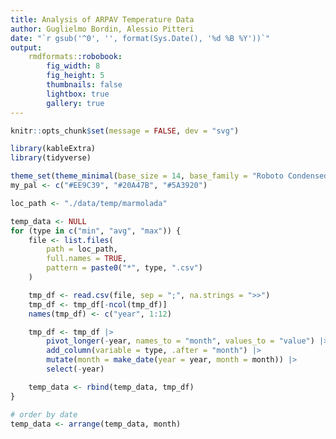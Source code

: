 ```yaml
---
title: Analysis of ARPAV Temperature Data
author: Guglielmo Bordin, Alessio Pitteri
date: "`r gsub('^0', '', format(Sys.Date(), '%d %B %Y'))`"
output:
    rmdformats::robobook:
        fig_width: 8
        fig_height: 5
        thumbnails: false
        lightbox: true
        gallery: true
---
```


```r
knitr::opts_chunk$set(message = FALSE, dev = "svg")
```

```r
library(kableExtra)
library(tidyverse)

theme_set(theme_minimal(base_size = 14, base_family = "Roboto Condensed"))
my_pal <- c("#EE9C39", "#20A47B", "#5A3920")
```

```r
loc_path <- "./data/temp/marmolada"

temp_data <- NULL
for (type in c("min", "avg", "max")) {
    file <- list.files(
        path = loc_path,
        full.names = TRUE,
        pattern = paste0("*", type, ".csv")
    )

    tmp_df <- read.csv(file, sep = ";", na.strings = ">>")
    tmp_df <- tmp_df[-ncol(tmp_df)]
    names(tmp_df) <- c("year", 1:12)

    tmp_df <- tmp_df |>
        pivot_longer(-year, names_to = "month", values_to = "value") |>
        add_column(variable = type, .after = "month") |>
        mutate(month = make_date(year = year, month = month)) |>
        select(-year)

    temp_data <- rbind(temp_data, tmp_df)
}

# order by date
temp_data <- arrange(temp_data, month)
```